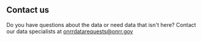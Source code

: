 ## Contact us
Do you have questions about the data or need data that isn't here? Contact our data specialists at <onrrdatarequests@onrr.gov>
